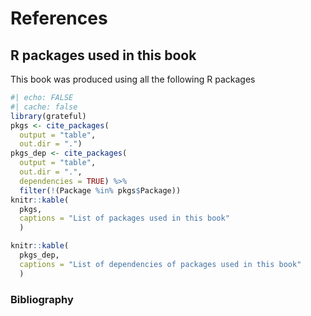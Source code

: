 # References  {.unnumbered}

## R packages used in this book {.unnumbered}

This book was produced using all the following R packages

```r
#| echo: FALSE
#| cache: false
library(grateful)
pkgs <- cite_packages(
  output = "table",
  out.dir = ".")
pkgs_dep <- cite_packages(
  output = "table",
  out.dir = ".",
  dependencies = TRUE) %>%
  filter(!(Package %in% pkgs$Package))
knitr::kable(
  pkgs,
  captions = "List of packages used in this book"
  )

knitr::kable(
  pkgs_dep,
  captions = "List of dependencies of packages used in this book"
  )
```

### Bibliography  {.unnumbered}

::: {#refs}
:::
